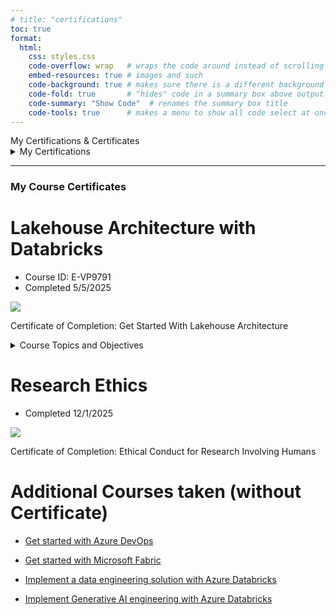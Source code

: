 ```yaml
---
# title: "certifications"
toc: true
format:
  html:
    css: styles.css
    code-overflow: wrap   # wraps the code around instead of scrolling
    embed-resources: true # images and such
    code-background: true # makes sure there is a different background for code blocks
    code-fold: true       # "hides" code in a summary box above output
    code-summary: "Show Code"  # renames the summary box title
    code-tools: true      # makes a menu to show all code select at once
---
```


<div class="centered-title">My Certifications & Certificates</div>

<details class="callout callout-style-simple clean-dropdown">
  <summary>My Certifications</summary>
  
  <h2>AZ-900: Microsoft Azure Fundamentals</h2>
  <h2>CDP101: Consultant Development Program</h2>
</details>

---

::: {.callout .dropdown}
### My Course Certificates

# Lakehouse Architecture with Databricks

<!--See https://customer-academy.databricks.com/learn/mycourses to view the course-->

* Course ID: E-VP9791
* Completed 5/5/2025


::: {#fig-lakehouse height=60%}
![](../outputs/databricks_certificate.png)

Certificate of Completion: Get Started With Lakehouse Architecture
:::


<details>
<summary>Course Topics and Objectives</summary>

* See the course here: <https://www.databricks.com/learn/training/get-started-lakehouse-architecture#data-video>
* Learning Objectives:

> Describe the available compute options for workloads performed on the databricks data intelligence platform

> List the products and features databricks offers for different data-centric needs within the databricks platform

> Navigate the databricks workspace UI

> Develop an agreed upon set of terminology and concepts for discussing Lakehouse Architecture

> Define the framework of a modern data and AI platform

> Explain the range of functions, capabilities, and use cases for data lakehouses within enterprise businesses.

> Describe the rules that make up the guiding philosophy behind a data lakehouse architecture

> Use the guiding princples of the lakehouse architecture to verify that your organizations data strategy aligns with the vision of the Databricks Data Intelligence Platform.

> Identify the componenets of a lakehouse architecture by reviewing available reference architecture for your given cloud implementation.

> Differentiate between the different roles and responsibilities of Databricks Data Intelligence platform features and products and those provided by the cloud service provider in a lakehouse architecture.

> Describe the well-architected framework adopted by the three largest cloud service providers.

> Explain how Databricks has adapted and built upon the cloud well-architected framework for the well-architected lakehouse framework.

> List the seven pillars of the well-architected lakehouse framework.

</details>


# Research Ethics

* Completed 12/1/2025

::: {#fig-research height=60%}
![](../outputs/tcps2_core_certificate.png)

Certificate of Completion: Ethical Conduct for Research Involving Humans
:::

:::


# Additional Courses taken (without Certificate)

* [Get started with Azure DevOps](https://learn.microsoft.com/en-us/training/paths/evolve-your-devops-practices/)

* [Get started with Microsoft Fabric](https://learn.microsoft.com/en-us/training/paths/get-started-fabric/)

* [Implement a data engineering solution with Azure Databricks](https://learn.microsoft.com/en-us/training/paths/azure-databricks-data-engineer/)

* [Implement Generative AI engineering with Azure Databricks](https://learn.microsoft.com/en-us/training/paths/implement-generative-ai-engineering-azure-databricks/)

<!-- 
I hope you enjoyed looking at the source code! ;)
-->
